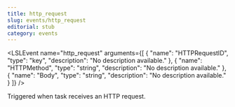 ```yaml
---
title: http_request
slug: events/http_request
editorial: stub
category: events
---
```


<LSLEvent
	name="http_request"
	arguments={[
	{
		"name": "HTTPRequestID",
		"type": "key",
		"description": "No description available."
	},
	{
		"name": "HTTPMethod",
		"type": "string",
		"description": "No description available."
	},
	{
		"name": "Body",
		"type": "string",
		"description": "No description available."
	}
]}
/>

Triggered when task receives an HTTP request.
